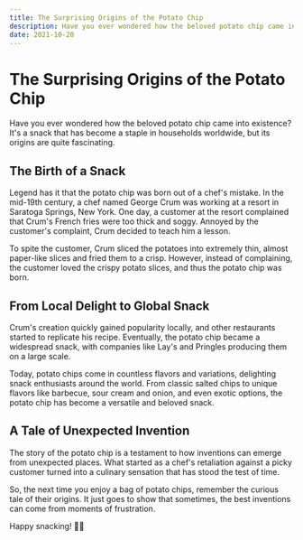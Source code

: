 ```yaml
---
title: The Surprising Origins of the Potato Chip
description: Have you ever wondered how the beloved potato chip came into existence? It's a snack that has become a staple in households worldwide, but its origins are quite fascinating.
date: 2021-10-20
---
```



# The Surprising Origins of the Potato Chip

Have you ever wondered how the beloved potato chip came into existence? It's a snack that has become a staple in households worldwide, but its origins are quite fascinating.

## The Birth of a Snack

Legend has it that the potato chip was born out of a chef's mistake. In the mid-19th century, a chef named George Crum was working at a resort in Saratoga Springs, New York. One day, a customer at the resort complained that Crum's French fries were too thick and soggy. Annoyed by the customer's complaint, Crum decided to teach him a lesson.

To spite the customer, Crum sliced the potatoes into extremely thin, almost paper-like slices and fried them to a crisp. However, instead of complaining, the customer loved the crispy potato slices, and thus the potato chip was born.

## From Local Delight to Global Snack

Crum's creation quickly gained popularity locally, and other restaurants started to replicate his recipe. Eventually, the potato chip became a widespread snack, with companies like Lay's and Pringles producing them on a large scale.

Today, potato chips come in countless flavors and variations, delighting snack enthusiasts around the world. From classic salted chips to unique flavors like barbecue, sour cream and onion, and even exotic options, the potato chip has become a versatile and beloved snack.

## A Tale of Unexpected Invention

The story of the potato chip is a testament to how inventions can emerge from unexpected places. What started as a chef's retaliation against a picky customer turned into a culinary sensation that has stood the test of time.

So, the next time you enjoy a bag of potato chips, remember the curious tale of their origins. It just goes to show that sometimes, the best inventions can come from moments of frustration.

Happy snacking! 🥔🍟


